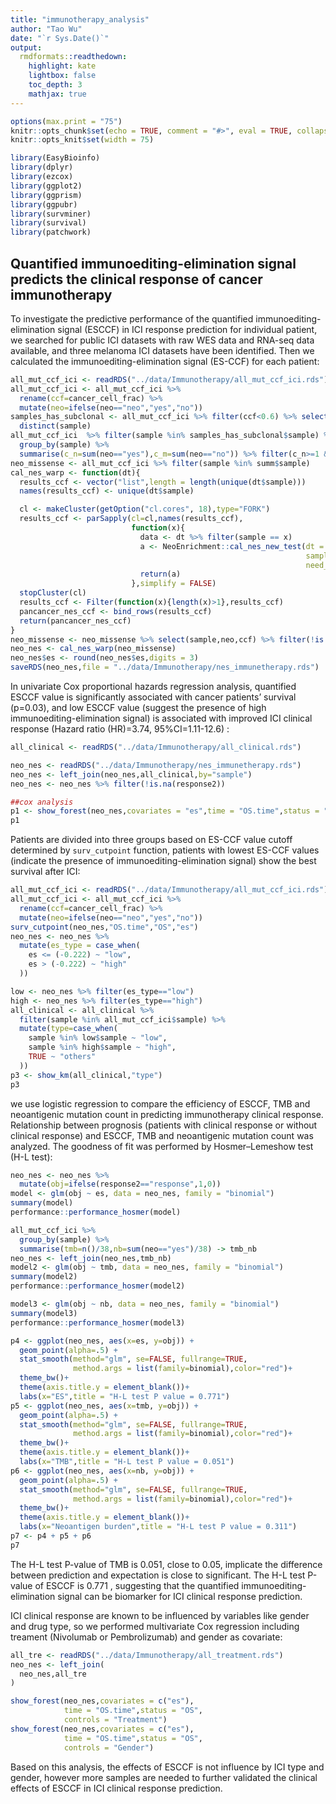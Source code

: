 ---
title: "immunotherapy_analysis"
author: "Tao Wu"
date: "`r Sys.Date()`"
output:   
  rmdformats::readthedown:
    highlight: kate
    lightbox: false
    toc_depth: 3
    mathjax: true
---

```{r immunotherapy_analysis, include=FALSE}
options(max.print = "75")
knitr::opts_chunk$set(echo = TRUE, comment = "#>", eval = TRUE, collapse = TRUE,cache = FALSE)
knitr::opts_knit$set(width = 75)
```

```{r lib2,echo=TRUE,eval=TRUE,include=FALSE,message=FALSE}
library(EasyBioinfo)
library(dplyr)
library(ezcox)
library(ggplot2)
library(ggprism)
library(ggpubr)
library(survminer)
library(survival)
library(patchwork)
```

## Quantified immunoediting-elimination signal predicts the clinical response of cancer immunotherapy

To investigate the predictive performance of the quantified immunoediting-elimination signal (ESCCF) in ICI response prediction for individual patient, we searched for public ICI datasets with raw WES data and RNA-seq data available, and three melanoma ICI datasets have been identified. Then we calculated the immunoediting-elimination signal (ES-CCF) for each patient:

```{r eval=FALSE}
all_mut_ccf_ici <- readRDS("../data/Immunotherapy/all_mut_ccf_ici.rds")
all_mut_ccf_ici <- all_mut_ccf_ici %>%
  rename(ccf=cancer_cell_frac) %>%
  mutate(neo=ifelse(neo=="neo","yes","no"))
samples_has_subclonal <- all_mut_ccf_ici %>% filter(ccf<0.6) %>% select(sample) %>%
  distinct(sample)
all_mut_ccf_ici  %>% filter(sample %in% samples_has_subclonal$sample) %>%
  group_by(sample) %>%
  summarise(c_n=sum(neo=="yes"),c_m=sum(neo=="no")) %>% filter(c_n>=1 & c_m >=1) -> summ
neo_missense <- all_mut_ccf_ici %>% filter(sample %in% summ$sample)
cal_nes_warp <- function(dt){
  results_ccf <- vector("list",length = length(unique(dt$sample)))
  names(results_ccf) <- unique(dt$sample)

  cl <- makeCluster(getOption("cl.cores", 18),type="FORK")
  results_ccf <- parSapply(cl=cl,names(results_ccf),
                           function(x){
                             data <- dt %>% filter(sample == x)
                             a <- NeoEnrichment::cal_nes_new_test(dt = data,
                                                                  sample_counts = 1000,
                                                                  need_p = FALSE)
                             return(a)
                           },simplify = FALSE)
  stopCluster(cl)
  results_ccf <- Filter(function(x){length(x)>1},results_ccf)
  pancancer_nes_ccf <- bind_rows(results_ccf)
  return(pancancer_nes_ccf)
}
neo_missense <- neo_missense %>% select(sample,neo,ccf) %>% filter(!is.na(ccf))
neo_nes <- cal_nes_warp(neo_missense)
neo_nes$es <- round(neo_nes$es,digits = 3)
saveRDS(neo_nes,file = "../data/Immunotherapy/nes_immunetherapy.rds")
```

In univariate Cox proportional hazards regression analysis, quantified ESCCF value is significantly associated with cancer patients' survival (p=0.03), and low ESCCF value (suggest the presence of high immunoediting-elimination signal) is associated with improved ICI clinical response (Hazard ratio (HR)=3.74, 95%CI=1.11-12.6) :

```{r}
all_clinical <- readRDS("../data/Immunotherapy/all_clinical.rds")

neo_nes <- readRDS("../data/Immunotherapy/nes_immunetherapy.rds")
neo_nes <- left_join(neo_nes,all_clinical,by="sample")
neo_nes <- neo_nes %>% filter(!is.na(response2))

##cox analysis
p1 <- show_forest(neo_nes,covariates = "es",time = "OS.time",status = "OS")
p1
```

Patients are divided into three groups based on ES-CCF value cutoff determined by `surv_cutpoint` function, patients with lowest ES-CCF values (indicate the presence of immunoediting-elimination signal) show the best survival after ICI:

```{r}
all_mut_ccf_ici <- readRDS("../data/Immunotherapy/all_mut_ccf_ici.rds")
all_mut_ccf_ici <- all_mut_ccf_ici %>%
  rename(ccf=cancer_cell_frac) %>%
  mutate(neo=ifelse(neo=="neo","yes","no"))
surv_cutpoint(neo_nes,"OS.time","OS","es")
neo_nes <- neo_nes %>%
  mutate(es_type = case_when(
    es <= (-0.222) ~ "low",
    es > (-0.222) ~ "high"
  ))

low <- neo_nes %>% filter(es_type=="low")
high <- neo_nes %>% filter(es_type=="high")
all_clinical <- all_clinical %>%
  filter(sample %in% all_mut_ccf_ici$sample) %>%
  mutate(type=case_when(
    sample %in% low$sample ~ "low",
    sample %in% high$sample ~ "high",
    TRUE ~ "others"
  ))
p3 <- show_km(all_clinical,"type")
p3
```

we use logistic regression to compare the efficiency of ESCCF, TMB and neoantigenic mutation count in predicting immunotherapy clinical response. Relationship between prognosis (patients with clinical response or without clinical response) and ESCCF, TMB and neoantigenic mutation count was analyzed. The goodness of fit was performed by Hosmer–Lemeshow test (H-L test):

```{r}
neo_nes <- neo_nes %>%
  mutate(obj=ifelse(response2=="response",1,0))
model <- glm(obj ~ es, data = neo_nes, family = "binomial")
summary(model)
performance::performance_hosmer(model)

all_mut_ccf_ici %>%
  group_by(sample) %>%
  summarise(tmb=n()/38,nb=sum(neo=="yes")/38) -> tmb_nb
neo_nes <- left_join(neo_nes,tmb_nb)
model2 <- glm(obj ~ tmb, data = neo_nes, family = "binomial")
summary(model2)
performance::performance_hosmer(model2)

model3 <- glm(obj ~ nb, data = neo_nes, family = "binomial")
summary(model3)
performance::performance_hosmer(model3)

p4 <- ggplot(neo_nes, aes(x=es, y=obj)) +
  geom_point(alpha=.5) +
  stat_smooth(method="glm", se=FALSE, fullrange=TRUE,
              method.args = list(family=binomial),color="red")+
  theme_bw()+
  theme(axis.title.y = element_blank())+
  labs(x="ES",title = "H-L test P value = 0.771")
p5 <- ggplot(neo_nes, aes(x=tmb, y=obj)) +
  geom_point(alpha=.5) +
  stat_smooth(method="glm", se=FALSE, fullrange=TRUE,
              method.args = list(family=binomial),color="red")+
  theme_bw()+
  theme(axis.title.y = element_blank())+
  labs(x="TMB",title = "H-L test P value = 0.051")
p6 <- ggplot(neo_nes, aes(x=nb, y=obj)) +
  geom_point(alpha=.5) +
  stat_smooth(method="glm", se=FALSE, fullrange=TRUE,
              method.args = list(family=binomial),color="red")+
  theme_bw()+
  theme(axis.title.y = element_blank())+
  labs(x="Neoantigen burden",title = "H-L test P value = 0.311")
p7 <- p4 + p5 + p6
p7
```

The H-L test P-value of TMB is 0.051, close to 0.05, implicate the difference between prediction and expectation is close to significant. The H-L test P-value of ESCCF is 0.771 , suggesting that the quantified immunoediting-elimination signal can be biomarker for ICI clinical response prediction.

ICI clinical response are known to be influenced by variables like gender and drug type, so we performed multivariate Cox regression including treament (Nivolumab or Pembrolizumab) and gender as covariate:

```{r}
all_tre <- readRDS("../data/Immunotherapy/all_treatment.rds")
neo_nes <- left_join(
  neo_nes,all_tre
)

show_forest(neo_nes,covariates = c("es"),
            time = "OS.time",status = "OS",
            controls = "Treatment")
show_forest(neo_nes,covariates = c("es"),
            time = "OS.time",status = "OS",
            controls = "Gender")
```

Based on this analysis, the effects of ESCCF is not influence by ICI type and gender, however more samples are needed to further validated the clinical effects of ESCCF in ICI clinical response prediction.
